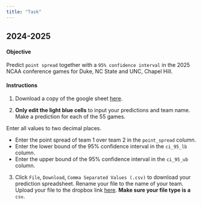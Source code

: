 ```yaml
---
title: "Task"
---
```


## 2024-2025

#### Objective

Predict `point spread` together with a `95% confidence interval` in the 2025 NCAA conference games for Duke, NC State and UNC, Chapel Hill. 

#### Instructions

1. Download a copy of the google sheet [here](https://docs.google.com/spreadsheets/d/1MoSm6rSKa4zIemlunDs1O6m77oSbXa2klaqFYWPLOxc/edit?usp=sharing).

2. **Only edit the light blue cells** to input your predictions and team name. Make a prediction for each of the 55 games. 

:::callout-important
Enter all values to two decimal places.

- Enter the point spread of team 1 over team 2 in the `point_spread` column.
- Enter the lower bound of the 95% confidence interval in the `ci_95_lb` column.
- Enter the upper bound of the 95% confidence interval in the `ci_95_ub` column.
:::

3. Click `File`, `Download`, `Comma Separated Values (.csv)` to download your prediction spreadsheet. Rename your file to the name of your team. Upload your file to the dropbox link [here](https://www.dropbox.com/request/3rRzJVPdjfrjywYuXSm0). **Make sure your file type is a** `csv`.

